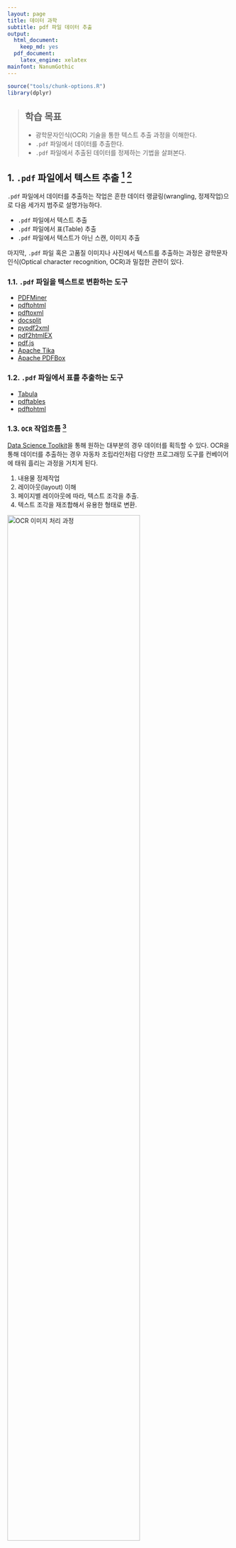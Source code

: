 ```yaml
---
layout: page
title: 데이터 과학
subtitle: pdf 파일 데이터 추출
output:
  html_document: 
    keep_md: yes
  pdf_document:
    latex_engine: xelatex
mainfont: NanumGothic
---
```



```r
source("tools/chunk-options.R")
library(dplyr)
```
> ## 학습 목표 {.objectives}
>
> * 광학문자인식(OCR) 기술을 통한 텍스트 추출 과정을 이해한다.
> * `.pdf` 파일에서 데이터를 추출한다.
> * `.pdf` 파일에서 추출된 데이터를 정제하는 기법을 살펴본다.

## 1. `.pdf` 파일에서 텍스트 추출 [^tesseract-ocr] [^extract-data-and-text]

[^tesseract-ocr]: [The new Tesseract package: High Quality OCR in R](https://www.r-bloggers.com/the-new-tesseract-package-high-quality-ocr-in-r/)

[^extract-data-and-text]: [Tools for Extracting Data and Text from PDFs - A Review](http://okfnlabs.org/blog/2016/04/19/pdf-tools-extract-text-and-data-from-pdfs.html)

`.pdf` 파일에서 데이터를 추출하는 작업은 흔한 데이터 랭글링(wrangling, 정제작업)으로 다음 세가지 범주로 설명가능하다.

- `.pdf` 파일에서 텍스트 추출
- `.pdf` 파일에서 표(Table) 추출
- `.pdf` 파일에서 텍스트가 아닌 스캔, 이미지 추출

마지막, `.pdf` 파일 혹은 고품질 이미지나 사진에서 텍스트를 추출하는 과정은 
광학문자인식(Optical character recognition, OCR)과 밀접한 관련이 있다.

### 1.1. `.pdf` 파일을 텍스트로 변환하는 도구 

- [PDFMiner](http://www.unixuser.org/~euske/python/pdfminer/)
- [pdftohtml](http://pdftohtml.sourceforge.net/)
- [pdftoxml](http://pdftoxml.sourceforge.net/)
- [docsplit](http://documentcloud.github.io/docsplit/)
- [pypdf2xml](https://github.com/zejn/pypdf2xml)
- [pdf2htmlEX](http://coolwanglu.github.io/pdf2htmlEX/)
- [pdf.js](http://mozilla.github.io/pdf.js/)
- [Apache Tika](https://tika.apache.org/)
- [Apache PDFBox](https://pdfbox.apache.org/)

### 1.2. `.pdf` 파일에서 표를 추출하는 도구

- [Tabula](http://tabula.technology/)
- [pdftables](https://github.com/okfn/pdftables)
- [pdftohtml](http://pdftohtml.sourceforge.net/)

### 1.3. `OCR` 작업흐름 [^ocr-workflow]

[^ocr-workflow]: [Extracting Data from PDFs](http://schoolofdata.org/handbook/courses/extracting-data-from-pdf/)

[Data Science Toolkit](http://www.datasciencetoolkit.org/)을 통해 원하는 대부분의 경우 데이터를 획득할 수 있다.
OCR을 통해 데이터를 추출하는 경우 자동차 조립라인처럼 다양한 프로그래밍 도구를 컨베이어에 태워 흘리는 과정을 거치게 된다.

1. 내용물 정제작업 
1. 레이아웃(layout) 이해 
1. 페이지별 레이아웃에 따라, 텍스트 조각을 추출.
1. 텍스트 조각을 재조합해서 유용한 형태로 변환.

<img src="fig/ds-ocr-processing-order.png" alt="OCR 이미지 처리 과정" width="77%" />

[unpaper](https://github.com/Flameeyes/unpaper)를 많이 사용하고 있으며, 스캔당시에 검은 얼룩을 제거하거 
하거나, 배경과 출력 텍스트를 정렬하고 기울어진 텍스트를 곧게 펴는 작업 등이 포함된다. 
OCR 엔진은 `.ppm` (픽스맵 파일형식, pixmap format)만 지원하기 때문에 이미지를 `.ppm` 파일 형식으로 변환한다.

- [Tesseract OCR](https://github.com/tesseract-ocr)
- [Ocropus](https://github.com/tmbdev/ocropy)
- [GNU Ocrad](http://www.gnu.org/software/ocrad/)


## 2. `.pdf` 파일로부터 표 추출 작업 [^tabulizer] [^pdftools]

[^tabulizer]: [Bindings for Tabula PDF Table Extractor Library - tabulizer](https://github.com/ropenscilabs/tabulizer)

[^pdftools]: [Extract Text and Data from PDF Documents - pdftools](https://github.com/ropensci/pdftools)

`.pdf` 파일로부터 표를 추출하는 경우 [tabulizer](https://github.com/ropenscilabs/tabulizer) 팩키지를 활용하는 것도 가능하다.
`tabulizer` 팩키지는 [tabula-java](https://github.com/tabulapdf/tabula-java/)를 기반으로 하고 있어, `tabulizerjars` 파일도 함께 설치한다.

`tabulizer` 팩키지를 설치하게 되면, `examples/data.pdf` 파일에 유명한 `mtcars`, `iris` 데이터를 PDF 파일에 표로 출력되어 있다.
이를 `extract_tables()` 함수를 사용해서 원래 데이터를 복원한다.

```r
#1. 환경설정-------------------------------

library(devtools)
install_github(c("ropenscilabs/tabulizerjars", "ropenscilabs/tabulizer"), args = "--no-multiarch")

#2. 표추출-------------------------------
library(tabulizer)

# 경로 확인
.libPaths()

# "C:/Users/KwangChun/Documents/R/win-library/3.3" 사용자 라이브러리 경로 위치
f <- system.file(path="examples", file="data.pdf", package = "tabulizer")
```

### 2.1. `iris` 데이터 복원

`examples/data.pdf` 파일 2페이지에 `iris` 데이터가 표형식으로 찍혀있다. 
이를 `extract_tables(f, pages = 2, method = "data.frame")` 명령어로 추출한다.

```r
out1 <- extract_tables(f)
str(out1)

iris_ocr <- extract_tables(f, pages = 2, method = "data.frame")

#3. 데이터프레임 변환--------------------------

iris_df <- iris_ocr[[1]]
# library(dplyr)
glimpse(iris_df)
```
















